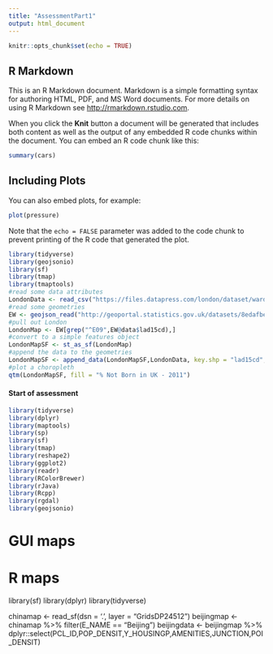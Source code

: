```yaml
---
title: "AssessmentPart1"
output: html_document
---
```


```r
knitr::opts_chunk$set(echo = TRUE)
```

## R Markdown

This is an R Markdown document. Markdown is a simple formatting syntax for authoring HTML, PDF, and MS Word documents. For more details on using R Markdown see <http://rmarkdown.rstudio.com>.

When you click the **Knit** button a document will be generated that includes both content as well as the output of any embedded R code chunks within the document. You can embed an R code chunk like this:

```r
summary(cars)
```

## Including Plots

You can also embed plots, for example:

```r
plot(pressure)
```

Note that the `echo = FALSE` parameter was added to the code chunk to prevent printing of the R code that generated the plot.

```r
library(tidyverse)
library(geojsonio)
library(sf)
library(tmap)
library(tmaptools)
#read some data attributes
LondonData <- read_csv("https://files.datapress.com/london/dataset/ward-profiles-and-atlas/2015-09-24T14:21:24/ward-profiles-excel-version.csv", na = "n/a")
#read some geometries
EW <- geojson_read("http://geoportal.statistics.gov.uk/datasets/8edafbe3276d4b56aec60991cbddda50_2.geojson", what = "sp")
#pull out London
LondonMap <- EW[grep("^E09",EW@data$lad15cd),]
#convert to a simple features object
LondonMapSF <- st_as_sf(LondonMap)
#append the data to the geometries
LondonMapSF <- append_data(LondonMapSF,LondonData, key.shp = "lad15cd", key.data = "New code", ignore.duplicates = TRUE)
#plot a choropleth
qtm(LondonMapSF, fill = "% Not Born in UK - 2011")
```

#### Start of assessment

```r
library(tidyverse)
library(dplyr)
library(maptools)
library(sp)
library(sf)
library(tmap)
library(reshape2)
library(ggplot2)
library(readr)
library(RColorBrewer)
library(rJava)
library(Rcpp)
library(rgdal)
library(geojsonio)
```

# GUI maps


# R maps
library(sf)
library(dplyr)
library(tidyverse)

chinamap <- read_sf(dsn = '.', layer = "GridsDP24512")
beijingmap <- chinamap %>% filter(E_NAME == "Beijing")
beijingdata <- beijingmap %>% dplyr::select(PCL_ID,POP_DENSIT,Y_HOUSINGP,AMENITIES,JUNCTION,POI_DENSIT)
